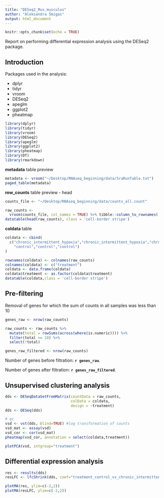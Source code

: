 ```yaml
---
title: "DESeq2_Mus_musculus"
author: "Aleksandra Śmigas"
output: html_document
---
```


```r
knitr::opts_chunk$set(echo = TRUE)
```
Report on performing differential expression analysis using the DESeq2 package.

## Introduction
Packages used in the analysis:

* dplyr
* tidyr
* vroom
* DESeq2
* apeglm
* ggplot2
* pheatmap

```r
library(dplyr)
library(tidyr)
library(vroom)
library(DESeq2)
library(apeglm)
library(ggplot2)
library(pheatmap)
library(DT)
library(rmarkdown)
```

**metadata** table preview
```r
metadata <- vroom("~/Desktop/RNAseq_beginning/data/SraRunTable.txt")
paged_table(metadata)
```

**row_counts** table preview - head
```r
counts_file <- "~/Desktop/RNAseq_beginning/data/counts_all.count"

raw_counts <-
  vroom(counts_file, col_names = TRUE) %>% tibble::column_to_rownames(., var = "gene_name")
datatable(head(raw_counts), class = 'cell-border stripe')

```

**coldata** table 
```r
coldata <- cbind(
  c("chronic_intermittent_hypoxia","chronic_intermittent_hypoxia","chronic_intermittent_hypoxia",
    "control","control","control")
)

rownames(coldata) <- colnames(raw_counts)
colnames(coldata) <- c("treatment")
coldata <- data.frame(coldata)
coldata$treatment <- as.factor(coldata$treatment)
datatable(coldata,class = 'cell-border stripe') 
```

## Pre-filtering
Removal of genes for which the sum of counts in all samples was less than 10
```r
genes_raw <- nrow(raw_counts)
```

```r
raw_counts <- raw_counts %>%
  mutate(total = rowSums(across(where(is.numeric)))) %>%
  filter(total >= 10) %>%
  select(!total)
```

```r
genes_raw_filtered <- nrow(raw_counts)
```

Number of genes before filtration: **`r genes_raw`**.

Number of genes after filtration: **`r genes_raw_filtered`**.

## Unsupervised clustering analysis

```r
dds <- DESeqDataSetFromMatrix(countData = raw_counts,
                              colData = coldata,
                              design = ~treatment)
dds <- DESeq(dds)

# qc
vsd <- vst(dds, blind=TRUE) #log transformation of counts
vsd_mat <- assay(vsd)
vsd_cor <- cor(vsd_mat)
pheatmap(vsd_cor, annotation = select(coldata,treatment))

plotPCA(vsd, intgroup="treatment")

```

## Differential expression analysis
```r
res <- results(dds) 
resLFC <- lfcShrink(dds, coef="treatment_control_vs_chronic_intermittent_hypoxia", type="apeglm")

plotMA(res, ylim=c(-2,2))
plotMA(resLFC, ylim=c(-2,2))
```
